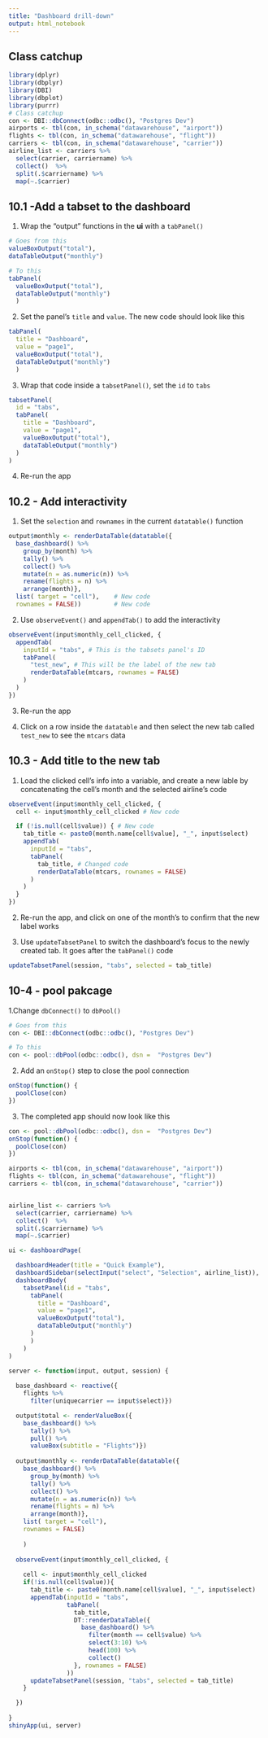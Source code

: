 ```yaml
---
title: "Dashboard drill-down"
output: html_notebook
---
```


## Class catchup

```r
library(dplyr)
library(dbplyr)
library(DBI)
library(dbplot)
library(purrr)
# Class catchup
con <- DBI::dbConnect(odbc::odbc(), "Postgres Dev")
airports <- tbl(con, in_schema("datawarehouse", "airport"))
flights <- tbl(con, in_schema("datawarehouse", "flight"))
carriers <- tbl(con, in_schema("datawarehouse", "carrier"))
airline_list <- carriers %>%  
  select(carrier, carriername) %>%   
  collect()  %>%                     
  split(.$carriername) %>%           
  map(~.$carrier)     
```

## 10.1 -Add a tabset to the dashboard

1. Wrap the "output" functions in the **ui** with a `tabPanel()`
```r
# Goes from this
valueBoxOutput("total"),
dataTableOutput("monthly")

# To this
tabPanel(
  valueBoxOutput("total"),
  dataTableOutput("monthly")
  )
```

2. Set the panel's `title` and `value`. The new code should look like this
```r
tabPanel(
  title = "Dashboard", 
  value = "page1", 
  valueBoxOutput("total"),
  dataTableOutput("monthly")
  )
```

3. Wrap that code inside a `tabsetPanel()`, set the `id` to `tabs`
```r
tabsetPanel(
  id = "tabs",
  tabPanel(
    title = "Dashboard",
    value = "page1",
    valueBoxOutput("total"),
    dataTableOutput("monthly")
  )
)
```

4. Re-run the app

## 10.2 - Add interactivity

1. Set the `selection` and `rownames` in the current `datatable()` function
```r
output$monthly <- renderDataTable(datatable({
  base_dashboard() %>%
    group_by(month) %>%
    tally() %>%
    collect() %>%
    mutate(n = as.numeric(n)) %>%
    rename(flights = n) %>%
    arrange(month)}, 
  list( target = "cell"),    # New code
  rownames = FALSE))         # New code
```

2. Use `observeEvent()` and `appendTab()` to add the interactivity
```r
observeEvent(input$monthly_cell_clicked, {
  appendTab(
    inputId = "tabs", # This is the tabsets panel's ID
    tabPanel(
      "test_new", # This will be the label of the new tab
      renderDataTable(mtcars, rownames = FALSE)
    )
  )
}) 
```

3. Re-run the app

4. Click on a row inside the `datatable` and then select the new tab called `test_new` to see the `mtcars` data

## 10.3 - Add title to the new tab

1. Load the clicked cell's info into a variable, and create a new lable by concatenating the cell's month and the selected airline's code
```r
observeEvent(input$monthly_cell_clicked, {
  cell <- input$monthly_cell_clicked # New code

  if (!is.null(cell$value)) { # New code
    tab_title <- paste0(month.name[cell$value], "_", input$select)
    appendTab(
      inputId = "tabs",
      tabPanel(
        tab_title, # Changed code
        renderDataTable(mtcars, rownames = FALSE)
      )
    )
  }
})
```

2. Re-run the app, and click on one of the month's to confirm that the new label works

3. Use `updateTabsetPanel` to switch the dashboard's focus to the newly created tab. It goes after the `tabPanel()` code
```r
updateTabsetPanel(session, "tabs", selected = tab_title)
```

## 10-4 - pool pakcage

1.Change `dbConnect()` to `dbPool()`
```r
# Goes from this
con <- DBI::dbConnect(odbc::odbc(), "Postgres Dev")

# To this
con <- pool::dbPool(odbc::odbc(), dsn =  "Postgres Dev")
```

2. Add an `onStop()` step to close the pool connection
```r
onStop(function() {
  poolClose(con)
})
```

3. The completed app should now look like this
```r

con <- pool::dbPool(odbc::odbc(), dsn =  "Postgres Dev")
onStop(function() {
  poolClose(con)
})

airports <- tbl(con, in_schema("datawarehouse", "airport"))
flights <- tbl(con, in_schema("datawarehouse", "flight"))
carriers <- tbl(con, in_schema("datawarehouse", "carrier"))


airline_list <- carriers %>%  
  select(carrier, carriername) %>%   
  collect()  %>%                    
  split(.$carriername) %>%          
  map(~.$carrier)    

ui <- dashboardPage(

  dashboardHeader(title = "Quick Example"),
  dashboardSidebar(selectInput("select", "Selection", airline_list)),
  dashboardBody(
    tabsetPanel(id = "tabs",
      tabPanel(
        title = "Dashboard", 
        value = "page1", 
        valueBoxOutput("total"),
        dataTableOutput("monthly")
      )
      )
    )
)

server <- function(input, output, session) {
  
  base_dashboard <- reactive({
    flights %>% 
      filter(uniquecarrier == input$select)})

  output$total <- renderValueBox({
    base_dashboard() %>%
      tally() %>%
      pull() %>%
      valueBox(subtitle = "Flights")})
    
  output$monthly <- renderDataTable(datatable({
    base_dashboard() %>%
      group_by(month) %>%
      tally() %>%
      collect() %>%
      mutate(n = as.numeric(n)) %>%
      rename(flights = n) %>%
      arrange(month)}, 
    list( target = "cell"),
    rownames = FALSE)
    
    )
  
  observeEvent(input$monthly_cell_clicked, {
    
    cell <- input$monthly_cell_clicked
    if(!is.null(cell$value)){
      tab_title <- paste0(month.name[cell$value], "_", input$select)
      appendTab(inputId = "tabs",
                tabPanel(
                  tab_title,
                  DT::renderDataTable({
                    base_dashboard() %>%
                      filter(month == cell$value) %>%
                      select(3:10) %>%
                      head(100) %>%
                      collect() 
                  }, rownames = FALSE)
                ))
      updateTabsetPanel(session, "tabs", selected = tab_title)
    }

  })
  
}
shinyApp(ui, server)
```
